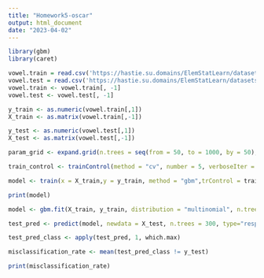 ```yaml
---
title: "Homework5-oscar"
output: html_document
date: "2023-04-02"
---
```


```r
library(gbm)
library(caret)
```


```r
vowel.train = read.csv('https://hastie.su.domains/ElemStatLearn/datasets/vowel.train')
vowel.test = read.csv('https://hastie.su.domains/ElemStatLearn/datasets/vowel.test')
vowel.train <- vowel.train[, -1]
vowel.test <- vowel.test[, -1]

y_train <- as.numeric(vowel.train[,1])
X_train <- as.matrix(vowel.train[,-1])

y_test <- as.numeric(vowel.test[,1])
X_test <- as.matrix(vowel.test[,-1])
```

```r
param_grid <- expand.grid(n.trees = seq(from = 50, to = 1000, by = 50), interaction.depth = 1, shrinkage = 0.1, n.minobsinnode = 10)

train_control <- trainControl(method = "cv", number = 5, verboseIter = FALSE, allowParallel = TRUE)

model <- train(x = X_train,y = y_train, method = "gbm",trControl = train_control, tuneGrid = param_grid, verbose = FALSE)

print(model)
```

```r
model <- gbm.fit(X_train, y_train, distribution = "multinomial", n.trees = 300, interaction.depth = 1,shrinkage = 0.1,n.minobsinnode = 10,verbose = FALSE)

test_pred <- predict(model, newdata = X_test, n.trees = 300, type="response")

test_pred_class <- apply(test_pred, 1, which.max)

misclassification_rate <- mean(test_pred_class != y_test)

print(misclassification_rate)
```


